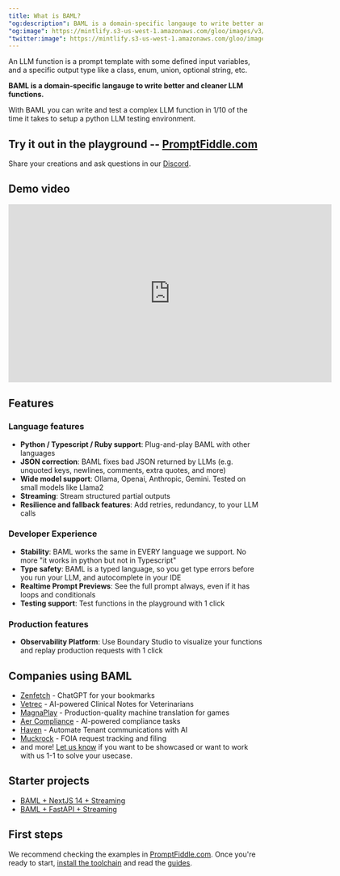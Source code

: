 ```yaml
---
title: What is BAML?
"og:description": BAML is a domain-specific langauge to write better and cleaner LLM functions.
"og:image": https://mintlify.s3-us-west-1.amazonaws.com/gloo/images/v3/AITeam.png
"twitter:image": https://mintlify.s3-us-west-1.amazonaws.com/gloo/images/v3/AITeam.png
---
```


An LLM function is a prompt template with some defined input variables, and a specific output type like a class, enum, union, optional string, etc.

**BAML is a domain-specific langauge to write better and cleaner LLM functions.**


With BAML you can write and test a complex LLM function in 1/10 of the time it takes to setup a python LLM testing environment.

## Try it out in the playground -- [PromptFiddle.com](https://promptfiddle.com)

Share your creations and ask questions in our [Discord](https://discord.gg/BTNBeXGuaS).


## Demo video
<iframe src="https://fast.wistia.net/embed/iframe/5fxpquglde?seo=false&videoFoam=false" title="BAML Demo Video" allow="autoplay; fullscreen" allowtransparency="true" frameborder="0" scrolling="no" class="wistia_embed" name="wistia_embed" msallowfullscreen width="640" height="352"></iframe>
<script src="https://fast.wistia.net/assets/external/E-v1.js" async></script>

## Features

### Language features
- **Python / Typescript / Ruby support**: Plug-and-play BAML with other languages
- **JSON correction**: BAML fixes bad JSON returned by LLMs (e.g. unquoted keys, newlines, comments, extra quotes, and more)
- **Wide model support**: Ollama, Openai, Anthropic, Gemini. Tested on small models like Llama2
- **Streaming**: Stream structured partial outputs
- **Resilience and fallback features**: Add retries, redundancy, to your LLM calls

### Developer Experience
- **Stability**: BAML works the same in EVERY language we support. No more "it works in python but not in Typescript"
- **Type safety**: BAML is a typed language, so you get type errors before you run your LLM, and autocomplete in your IDE
- **Realtime Prompt Previews**: See the full prompt always, even if it has loops and conditionals
- **Testing support**: Test functions in the playground with 1 click

### Production features
- **Observability Platform**: Use Boundary Studio to visualize your functions and replay production requests with 1 click

## Companies using BAML

- [Zenfetch](https://zenfetch.com/) - ChatGPT for your bookmarks
- [Vetrec](https://www.vetrec.io/) - AI-powered Clinical Notes for Veterinarians
- [MagnaPlay](https://www.magnaplay.com/) - Production-quality machine translation for games
- [Aer Compliance](https://www.aercompliance.com/) - AI-powered compliance tasks
- [Haven](https://www.usehaven.ai/) - Automate Tenant communications with AI
- [Muckrock](https://www.muckrock.com/) - FOIA request tracking and filing
- and more! [Let us know](https://calendly.com/boundaryml/meeting-with-founders) if you want to be showcased or want to work with us 1-1 to solve your usecase.

## Starter projects

- [BAML + NextJS 14 + Streaming](https://github.com/BoundaryML/baml-examples/tree/main/nextjs-starter)
- [BAML + FastAPI + Streaming](https://github.com/BoundaryML/baml-examples/tree/main/fastapi-starter)

## First steps
We recommend checking the examples in [PromptFiddle.com](https://promptfiddle.com). Once you're ready to start, [install the toolchain](./installation) and read the [guides](../guides/overview).
